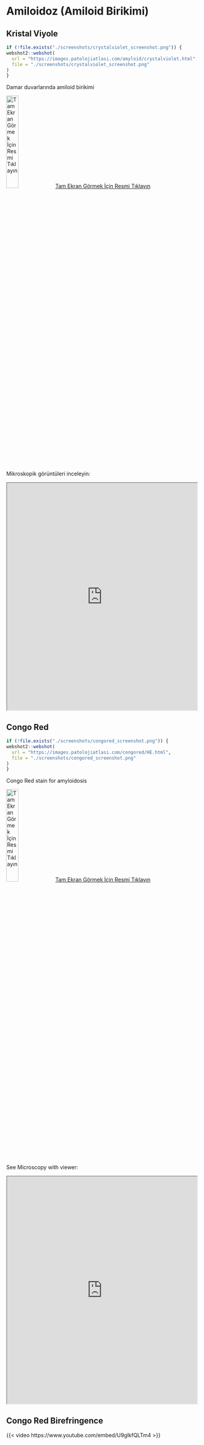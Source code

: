 # Amiloidoz (Amiloid Birikimi)  {#sec-amiloidoz}

## Kristal Viyole {#sec-amiloidoz-kristal-viyole}


```r
if (!file.exists("./screenshots/crystalviolet_screenshot.png")) {
webshot2::webshot(
  url = "https://images.patolojiatlasi.com/amyloid/crystalviolet.html",
  file = "./screenshots/crystalviolet_screenshot.png"
)
}
```




Damar duvarlarında amiloid birikimi

[![Tam Ekran Görmek İçin Resmi Tıklayın](./screenshots/crystalviolet_screenshot.png){width="25%"}](https://images.patolojiatlasi.com/amyloid/crystalviolet.html) [Tam Ekran Görmek İçin Resmi Tıklayın](https://images.patolojiatlasi.com/amyloid/crystalviolet.html)

Mikroskopik görüntüleri inceleyin:

<iframe src="https://images.patolojiatlasi.com/amyloid/crystalviolet.html" style="height:600px;width:100%;" data-external="1">

</iframe>

## Congo Red {#sec-amiloidoz-congo-red}


```r
if (!file.exists("./screenshots/congored_screenshot.png")) {
webshot2::webshot(
  url = "https://images.patolojiatlasi.com/congored/HE.html",
  file = "./screenshots/congored_screenshot.png"
)
}
```




Congo Red stain for amyloidosis

[![Tam Ekran Görmek İçin Resmi Tıklayın](./screenshots/congored_screenshot.png){width="25%"}](https://images.patolojiatlasi.com/congored/congored.html) [Tam Ekran Görmek İçin Resmi Tıklayın](https://images.patolojiatlasi.com/congored/congored.html)

See Microscopy with viewer:

<iframe src="https://images.patolojiatlasi.com/congored/congored.html" style="height:600px;width:100%;" data-external="1">

</iframe>

## Congo Red Birefringence {#sec-amiloidoz-congo-red-birefringence}



{{< video https://www.youtube.com/embed/U9glkfQLTm4 >}}


<!-- <iframe width="560" height="315" src="https://www.youtube.com/embed/U9glkfQLTm4" title="YouTube video player" frameborder="0" allow="accelerometer; autoplay; clipboard-write; encrypted-media; gyroscope; picture-in-picture" allowfullscreen>

</iframe> -->
